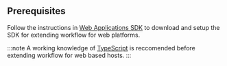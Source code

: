 ## Prerequisites

Follow the instructions in [Web Applications SDK](../getting-started-web.mdx) to download and setup the SDK for extending workflow for web platforms.

:::note
A working knowledge of [TypeScript](https://www.typescriptlang.org/) is reccomended before extending workflow for web based hosts.
:::
